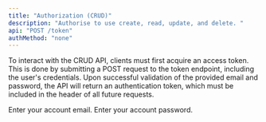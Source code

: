 ```yaml
---
title: "Authorization (CRUD)"
description: "Authorise to use create, read, update, and delete. "
api: "POST /token"
authMethod: "none"
---
```


To interact with the CRUD API, clients must first acquire an access token. This is done by submitting a POST request to the token endpoint, including the user's credentials. Upon successful validation of the provided email and password, the API will return an authentication token, which must be included in the header of all future requests.

<ParamField body="email" type="string" required>
  Enter your account email.
</ParamField>

<ParamField body="password" type="string" required>
  Enter your account password.
</ParamField>